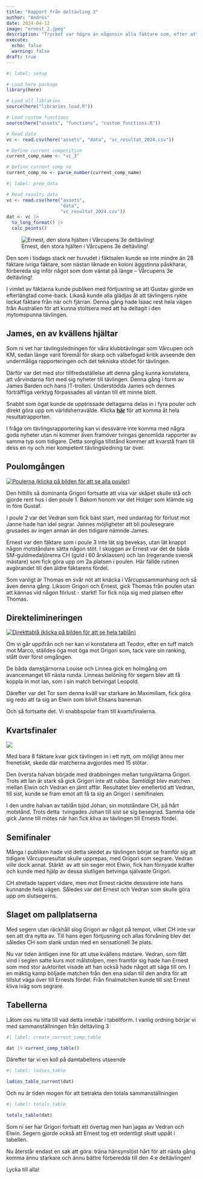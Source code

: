```yaml
---
title: "Rapport från deltävling 3"
author: "Andrés"
date: 2024-04-12
image: "ernest_2.jpeg"
description: "Trycket var högre än någonsin alla fäktare som, efter att ha kalasat på påskägg, nu ville visa vad dom gick för."
execute: 
  echo: false
  warning: false
draft: true
---
```


```r
#| label: setup

# Load here package
library(here)

# Load all libraries
source(here("libraries_load.R"))

# Load custom functions
source(here("assets", "functions", "custom_functions.R"))

# Read data
vc <- read.csv(here("assets", "data", "vc_resultat_2024.csv"))

# Define current competition
current_comp_name <- "vc_3"

# Define current comp no
current_comp_no <- parse_number(current_comp_name)
```

```r
#| label: prep_data

# Read results data
vc <- read.csv(here("assets", 
                    "data", 
                    "vc_resultat_2024.csv"))
dat <- vc |> 
  to_long_format() |> 
  calc_points()
```

![Ernest, den stora hjälten i Vårcupens 3e deltävling!](Ernest.jpeg)

Den som i tisdags stack ner huvudet i fäktsalen kunde se inte mindre än 28 fäktare ivriga fäktare, som nästan liknade en koloni äggstinna påskharar, förbereda sig inför något som dom väntat på länge – Vårcupens 3e deltävling!

I vimlet av fäktarna kunde publiken med förtjusning se att Gustav gjorde en efterlängtad come-back. Likaså kunde alla glädjas åt att tävlingens rykte lockat fäktare från när och fjärran. Denna gång hade Isaac rest hela vägen från Australien för att kunna stoltsera med att ha deltagit i den mytomspunna tävlingen.

## James, en av kvällens hjältar

Som ni vet har tävlingsledningen för våra klubbtävlingar som Vårcupen och KM, sedan länge varit föremål för skarp och välbefogad kritik avseende den undermåliga rapporteringen och det tekniska stödet för tävlingen.

Därför var det med stor tillfredsställelse att denna gång kunna konstatera, att vårvindarna fört med sig nyheter till tävlingen. Denna gång i form av James Barden och hans IT-trolleri. Understödda James och dennes förträffliga verktyg förpassades all väntan till ett minne blott.

Snabbt som ögat kunde de upptrissade deltagarna delas in i fyra pouler och direkt göra upp om världsherravälde. Klicka [**här**](https://www.fencingtimelive.com/tournaments/eventSchedule/1775F0C1B0C64C2DA5F6BB0820BD4C01#today) för att komma åt hela resultatrapporten.

I fråga om tävlingsrapportering kan vi dessvärre inte komma med några goda nyheter utan ni kommer även framöver tvingas genomlida rapporter av samma typ som tidigare. Detta sorgliga tillstånd kommer att kvarstå fram till dess en ny och mer kompetent tävlingsledning tar över.

## Poulomgången

[![Poulerna (klicka på bilden för att se alla pouler)](pouler.png)](https://www.fencingtimelive.com/pools/scores/61F145D17AB14B10B94666903E506343/ECA49DFBE16A45CB9414096E0F7BA11B)

Den hittills så dominanta Grigori fortsatte att visa var skåpet skulle stå och gjorde rent hus i den poule 1. Bakom honom var det Holger som klämde sig in före Gustaf. 

I poule 2 var det Vedran som fick bäst start, med undantag för förlust mot Janne hade han idel segrar. Jannes möjligheter att bli poulesegrare grusades av ingen annan än den tidigare nämnde James.

Ernest var den fäktare som i poule 3 inte lät sig bevekas, utan lät knappt någon motståndare sätta någon stöt. I skuggan av Ernest var det de båda SM-guldmedaljörerna CH (guld i 60 årsklassen) och Ian (regerande svensk mästare) som fick göra upp om 2a platsen i poulen. Här fällde rutinen avgörandet till den äldre fäktarens fördel.

Som vanligt är Thomas en svår nöt att knäcka i Vårcupssammanhang och så även denna gång. Liksom Grigori och Ernest, gick Thomas från poulen utan att kännas vid någon förlust - starkt! Tor fick nöja sig med platsen efter Thomas.

## Direktelimineringen

[![Direkttablå (klicka på bilden för att se hela tablån)](tableau.png)](https://www.fencingtimelive.com/tableaus/scores/61F145D17AB14B10B94666903E506343/F23FE12CAB12459CAC9F330B57DBA7F6)

Om vi går uppifrån och ner kan vi konstatera att Teodor, efter en tuff match mot Marco, ställdes öga mot öga mot Grigori som, tack vare sin ranking, stått över först omgången.

De båda damstjärnorna Louise och Linnea gick en holmgång om avancemanget till nästa runda. Linneas belöning för segern blev att få koppla in mot Ian, som i sin match betvingat Leopold.

Därefter var det Tor som denna kväll var starkare än Maximiliam, fick göra sig redo att ta sig an Elwin som blivit Ehsans baneman.

Och så fortsatte det. Vi snabbspolar fram till kvartsfinalerna.

## Kvartsfinaler

[![](kvartsfinaler.png)](https://www.fencingtimelive.com/tableaus/scores/61F145D17AB14B10B94666903E506343/F23FE12CAB12459CAC9F330B57DBA7F6)

Med bara 8 fäktare kvar gick tävlingen in i ett nytt, om möjligt ännu mer frenetiskt, skede där matcherna avgjordes med 15 stötar. 

Den översta halvan började med drabbningen mellan tungviktarna Grigori. Trots att Ian är stark så gick Grigori inte att rubba. Samtidigt blev matchen mellan Elwin och Vedran en jämt affär. Resultatet blev emellertid att Vedran, till sist, kunde se fram emot att få ta sig an Grigori i semifinalen.

I den undre halvan av tablån bjöd Johan, sin motståndare CH, på hårt motstånd. Trots detta  tvingades Johan till sist se sig besegrad. Samma öde gick Janne till mötes när han fick kliva av tävlingen till Ernests fördel.

## Semifinaler

Många i publiken hade vid detta skedet av tävlingen börjat se framför sig att tidigare Vårcupsresultat skulle upprepas, med Grigori som segrare. Vedran ville dock annat. Stärkt  av att sin seger mot Elwin, fick han förnyade krafter och kunde med hjälp av dessa slutligen betvinga självaste Grigori.

CH stretade tappert vidare, men mot Ernest räckte dessvärre inte hans kunnande hela vägen. Således var det Ernest och Vedran som skulle göra upp om slutsegerns.

## Slaget om pallplatserna

Med segern utan räckhåll slog Grigori av något på tempot, vilket CH inte var sen att dra nytta av. Till hans egen förtjusning och allas förvåning blev det således CH som slank undan med en sensationell 3e plats.

Nu var tiden äntligen inne för att utse kvällens mästare. Vedran, som fått vind i seglen satte kurs mot målstolpen, men framför sig hade han Ernest som med stor auktoritet visade att han också hade något att säga till om. I en mäktig kamp böljade matchen från den ena sidan till den andra för att tillslut väga över till Ernests fördel. Från finalmatchen kunde till sist Ernest kliva iväg som segrare.

## Tabellerna

Låtom oss nu titta till vad detta innebär i tabellform. I vanlig ordning börjar vi med sammanställningen från deltävling 3

```r
#| label: create_current_comp_table

dat |> current_comp_table()
```

Därefter tar vi en koll på damtabellens utseende

```r
#| label: ladies_table

ladies_table_current(dat)
```

Och nu är tiden mogen för att betrakta den totala sammanställningen

```r
#| label: totals_table

totals_table(dat)
```

Som ni ser har Grigori fortsatt ett övertag men han jagas av Vedran och Elwin. Segern gjorde också att Ernest tog ett ordentligt skutt uppåt i tabellen.

Nu återstår endast en sak att göra: träna hänsynslöst hårt för att nästa gång komma ännu starkare och ännu bättre förberedda till den 4:e deltävlingen!

Lycka till alla!
